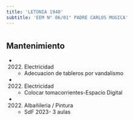 ```yaml
---
title: 'LETONIA 1940'
subtitle: 'EEM N° 06/01° PADRE CARLOS MUGICA'
---
```


#


## Mantenimiento

*  (2022) Electricidad 
    + Adecuacion de tableros por vandalismo

*  (2022) Electricidad 
    + Colocar tomacorrientes-Espacio Digital

*  (2022) Albañileria / Pintura 
    + SdF 2023- 3 aulas




